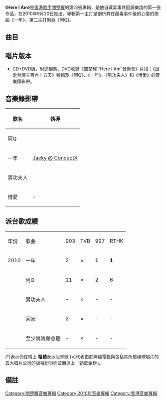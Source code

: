 {{Album infobox | <!-- See Wikipedia:WikiProject_Albums -->
|  Name        = Here I Am
|  Type        = [[專輯|專輯]]
|  Artist      = [[關楚耀|關楚耀]]
|  Cover       = 關楚耀 Here I Am.jpg
|  Released    = 2010年9月20日<ref>[http://www.yesasia.com/global/here-i-am-cd-dvd-%E7%9B%B8%E9%9B%86/1023488808-0-0-0-zh_TW/info.html YESASIA : Here I Am (CD+DVD+相集)  鐳射唱片 - 關楚耀, 正東唱片 (HK) - 粵語音樂]，2012年11月17日 (六) 12:30 (UTC+8)查閱{{zh-hant}}</ref>
|  Recorded    = 2009–2010年
|  Genre       = [[粵語流行音樂|粵語流行音樂]]
|  Length      = 50:36
|  Label       = [[正東唱片|正東唱片]]
|  Number      = 
|  Producer    = 見[[#曲目|曲目列表]]
|  Last album  = [[Hello...My_Name_Is|Hello...My Name Is]]<br />（2008年）
|  This album  = '''Here I Am'''<br />（2010年）
|  Next album  = [[佔領_(精選輯)|佔領]]<br />（2012年）
}}
《'''Here I Am'''》是[[香港|香港]][[歌手|歌手]][[關楚耀|關楚耀]]的第四張專輯，是他自藏毒事件回歸樂壇的第一張作品，在2010年9月20日推出。專輯第一主打是剖析其在藏毒事件後的心情的歌曲《一年》，第二主打則為《阿Q》。

== 曲目 ==
{{tracklist
| headline  = CD
| total_length    = 46:11

| all_producer = [[馮翰銘|馮翰銘]]、[[關楚耀|關楚耀]]

| title1    = Last Prelude
| note1     = Instrumental
| longnote1 = 純音樂
| music1    = [[馮翰銘|馮翰銘]]
| lyrics1   = 
| arranger1 = 馮翰銘
| length1   = 0:33

| title2    = 回家
| note2     = 
| longnote2 = 第四主打
| music2    = 馮翰銘
| lyrics2   = [[周耀輝|周耀輝]]
| arranger2 = 馮翰銘
| length2   = 3:53

| title3    = 阿Q
| note3     = Icelandic Mix
| longnote3 = 第二主打
| music3    = [[關楚耀|關楚耀]]
| lyrics3   = [[林若寧|林若寧]]
| arranger3 = 馮翰銘
| length3   = 3:40

| title4    = 一步
| note4     = 
| longnote4 = [[香港電台|香港電台]]《[[一腳成名．踏上英超路|一腳成名．踏上英超路]]》主題曲
| music4    = 馮翰銘<br>關楚耀
| lyrics4   = [[小克|小克]]
| arranger4 = 馮翰銘
| length4   = 3:33
 
| title5    = 一年
| note5     = 
| longnote5 = 第一主打
| music5    = 馮翰銘<br>關楚耀
| lyrics5   = 小克
| arranger5 = 馮翰銘
| length5   = 4:40

| title6    = 男功夫人
| note6     = 
| longnote6 = 第三主打
| music6    = 馮翰銘<br>關楚耀
| lyrics6   = 小克
| arranger6 = 馮翰銘
| length6   = 3:21

| title7    = 夫爾歌
| note7     = 
| longnote7 = 
| music7    = 馮翰銘<br>關楚耀
| lyrics7   = 周耀輝
| arranger7 = [[Tim_Ngoh|Tim Ngoh]]
| length7   = 3:48

| title8    = 老地方
| note8     = 
| longnote8 = 
| music8    = 馮翰銘<br>關楚耀
| lyrics8   = 周耀輝
| arranger8 = 馮翰銘
| length8   = 3:47

| title9    = 知恩
| note9     = 
| longnote9 = 
| music9    = 馮翰銘
| lyrics9   = 小克
| arranger9 = 馮翰銘
| length9   = 4:21

| title10   = 博愛
| note10    = 
| longnote10= 
| music10   = 馮翰銘<br>[[Jonathan_Lau|Jonathan Lau]]<br>[[陳奐仁|陳奐仁]]
| lyrics10  = 小克
| arranger10= 馮翰銘
| length10  = 3:53

| title11   = 至少媽媽願意聽
| note11    = 國
| longnote11= 第五主打
| music11   = 關楚耀
| lyrics11  = 關楚耀<br>馮翰銘
| arranger11= 馮翰銘<br>關楚耀
| length11  = 3:29

| title12   = 一年
| note12    = One Take獨唱版
| longnote12= 
| music12   = 馮翰銘<br>關楚耀
| lyrics12  = 小克
| arranger12= 馮翰銘<br>關楚耀
| length12  = 3:23

| title13   = 阿Q
| note13    = Radio 真摰版
| longnote13= 
| music13   = 關楚耀
| lyrics13  = 林若寧
| arranger13= 馮翰銘
| length13  = 3:39

| title14   = 一年
| note14    = Radio Remix
| longnote14= 曲目音軌內嵌於《阿Q（Radio 真摰版）》內
| music14   = 馮翰銘<br>關楚耀
| lyrics14  = 小克
| arranger14= 馮翰銘
| length14  = 4:36
}}

==唱片版本==
*CD+DVD版，附送相集，DVD收錄《關楚耀 “Here I Am”音樂會》片段；《出走台灣三百六十五天》特輯及《阿Q》、《一年》、《男功夫人》和《博愛》的音樂錄影帶。

==音樂錄影帶==
{| class="wikitable"
! 歌名 !! 執導 
|-
| 阿Q ||rowspan="3"|[[Jacky_@_ConceptX|Jacky @ ConceptX]]
|-
| 一年
|-
| 男功夫人
|-
| 博愛 || -
|}

==派台歌成績==
{| class="wikitable"
|- 
| 年份 || 歌曲 ||903||TVB||997||RTHK
|-
| 2010 || 一年 || 2 || × || '''1''' || '''1'''
|-
|  || 阿Q || 11 || × || 2 || 6
|-
|  || 男功夫人 || - || × || - || -
|-
|  || 回家 || 2 || × || - || -
|-
|  || 至少媽媽願意聽 || - || × || - || -
|}

(*)表示仍在榜上
'''粗體'''表示冠軍歌
(×)代表由於無綫電視與包括其所屬環球唱片的五大唱片公司的版稅紛爭而並無派上「勁歌金榜」。

== 備註 ==
<div class="references-small">
<references></references>
</div> 

[[Category:關楚耀音樂專輯|Category:關楚耀音樂專輯]]
[[Category:2010年音樂專輯|Category:2010年音樂專輯]]
[[Category:香港音樂專輯|Category:香港音樂專輯]]